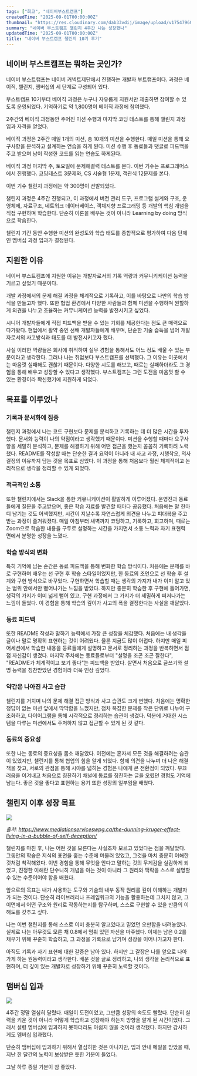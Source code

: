 ```yaml
---
tags: ["회고", "네이버부스트캠프"]
createdTime: "2025-09-01T00:00:00Z"
thumbnail: "https://res.cloudinary.com/dab33vdij/image/upload/v1754796007/%E1%84%82%E1%85%A6%E1%84%8B%E1%85%B5%E1%84%87%E1%85%A5%E1%84%87%E1%85%AE%E1%84%89%E1%85%B3%E1%84%90%E1%85%B3%E1%84%8F%E1%85%A2%E1%86%B7%E1%84%91%E1%85%B3-001_tavcji.png"
summary: "네이버 부스트캠프 챌린지 4주간 나는 성장했나"
updatedTime: "2025-09-01T00:00:00Z"
title: "네이버 부스트캠프 챌린지 10기 후기"
---
```


## 네이버 부스트캠프는 뭐하는 곳인가?

네이버 부스트캠프는 네이버 커넥트제단에서 진행하는 개발자 부트캠프이다. 과정은 베이직, 챌린지, 맴버십의 세 단계로 구성되어 있다.

부스트캠프 10기부터 베이직 과정은 누구나 자유롭게 지원서만 제출하면 참여할 수 있도록 운영되었다. 기억하기로 약 1,800명이 베이직 과정에 참여했다.

2주간의 베이직 과정동안 주어진 미션 수행과 마지막 코딩 테스트를 통해 챌린지 과정 입과 자격을 얻었다.

베이직 과정은 2주간 매일 1개의 미션, 총 10개의 미션을 수행한다. 매일 미션을 통해 요구사항을 분석하고 설계하는 연습을 하게 된다. 미션 수행 후 동료들과 댓글로 피드백을 주고 받으며 남이 작성한 코드를 읽는 연습도 하게된다.

베이직 과정 마지막 주, 토요일에 문제해결력 테스트를 본다. 이번 기수는 프로그래머스에서 진행했다. 코딩테스트 3문제와, CS 서술형 1문제, 객관식 12문제를 본다.

이번 기수 챌린지 과정에는 약 300명이 선발되었다.

챌린지 과정은 4주간 진행되고, 이 과정에서 버전 관리 도구, 프로그램 설계와 구조, 운영체제, 자료구조, 네트워크 데이터베이스, 객체지향 프로그래밍 등 개발의 핵심 개념을 직접 구현하며 학습한다. 단순히 이론을 배우는 것이 아니라 Learning by doing 방식으로 학습한다.

챌린지 기간 동안 수행한 미션의 완성도와 학습 태도를 종합적으로 평가하여 다음 단께인 멤버십 과정 입과가 결정된다.

## 지원한 이유

네이버 부스트캠프에 지원한 이유는 개발자로서의 기록 역량과 커뮤니키케이션 능력을 기르고 싶었기 때문이다.

개발 과정에서의 문제 해결 과정을 체계적으로 기록하고, 이를 바탕으로 나만의 학습 방식을 만들고자 했다. 또한 협업 환경에서 다양한 사람들과 함께 미션을 수행하며 원할하게 의견을 나누고 조율하는 커뮤니케이션 능력을 발전시키고 싶었다.

시니어 개발자들에게 직접 피드백을 받을 수 있는 기회를 제공한다는 점도 큰 매력으로 다가왔다. 현업에서 활약 중인 선배 개발자들에게 배우며, 단순한 기술 습득을 넘어 개발자로서의 사고방식과 태도를 더 발전시키고자 했다.

사실 이러한 역량들은 회사에 취직하여 실무 경험을 통해서도 어느 정도 배울 수 있는 부분이라고 생각한다. 그러나 나는 취업보다 부스트캠프를 선택했다. 그 이유는 이곳에서는 마음껏 실패해도 괜찮기 때문이다. 다양한 시도를 해보고, 때로는 실패하더라도 그 경험을 통해 배우고 성장할 수 있다고 생각했다. 부스트캠프는 그런 도전을 마음껏 할 수 있는 환경이라 확신했기에 지원하게 되었다.

## 목표를 이루었나

### 기록과 문서화에 집중

챌린지 과정에서 나는 코드 구현보다 문제를 분석하고 기록하는 데 더 많은 시간을 투자했다. 문서화 능력이 나의 약점이라고 생각했기 때문이다. 미션을 수행할 때마다 요구사항을 세밀히 분석하고, 문제를 해결하기 위해 어떤 접근을 했는지 꼼꼼히 기록하려 노력했다. README를 작성할 때는 단순한 결과 요약이 아니라 내 사고 과정, 시행착오, 의사결정의 이유까지 담는 것을 목표로 삼았다. 이 과정을 통해 처음보다 훨씬 체계적이고 논리적으로 생각을 정리할 수 있게 되었다.

### 적극적인 소통

또한 챌린지에서는 Slack을 통한 커뮤니케이션이 활발하게 이루어졌다. 운영진과 동료들에게 질문을 주고받으며, 좋은 학습 자료를 발견할 때마다 공유했다. 처음에는 말 한마디 남기는 것도 어색했지만, 시간이 지날수록 자연스럽게 의견을 나누고 피대븍을 주고받는 과정이 즐거워졌다. 매일 아침부터 새벽까지 코딩하고, 기록하고, 회고하며, 때로는 Zoom으로 학습한 내용을 구두로 설명하는 시간을 가지면서 소통 느력과 자기 표현력 면에서 분명한 성장을 느꼈다.

### 학습 방식의 변화

특히 기억에 남는 순간은 동료 피드백을 통해 변화한 학습 방식이다. 처음에는 문제를 바로 구현하며 배우는 선 구현 후 학습 스타일이었지만, 한 동료의 조언으로 선 학습 후 설계와 구현 방식으로 바꾸었다.
구현하면서 학습할 때는 생각의 가지가 내가 이미 알고 있는 범위 안에서만 뻗어나가는 느낌을 받았다. 하지만 충분히 학습한 후 구현에 들어가면, 생각의 가지가 이미 넓게 뻗어 있고, 구현 과정에서 그 가지가 더 세밀하게 퍼저나가는 느낌이 들었다. 이 경험을 통해 학습의 깊이가 사고의 폭을 결정한다는 사실을 깨달았다.

### 동료 피드백

또한 README 작성과 말하기 능력에서 가장 큰 성장을 체감했다. 처음에는 내 생각을 글이나 말로 명확히 표현하는 것이 어려웠다. 물론 지금도 많이 어렵다. 하지만 매일 피어세션에서 학습한 내용을 등료들에게 설명하고 문서로 정리하는 과정을 반복하면서 점점 자신감이 생겼다. 마지막 주차에는 동료들로부터 "설명을 조곤 조곤 잘한다", "README가 체계적이고 보기 좋다"는 피드백을 받았다. 살면서 처음으로 글쓰기와 설명 능력을 칭찬받았던 경험이라 더욱 인상 깊었다.

### 약간은 나아진 사고 습관

챌린지를 거치며 나의 문제 해결 접근 방식과 사고 습관도 크게 변했다. 처음에는 명확한 정답이 없는 미션 앞에서 막막함을 느꼈지만, 점차 복잡한 문제를 작은 단위로 나누어 구조화하고, 다이어그램을 통해 시각적으로 정리하는 습관이 생겼다. 덕분에 거대한 시스템을 다루는 미션에서도 주저하지 않고 접근할 수 있게 된 것 같다.

### 동료의 중요성

또한 나는 동료의 중요성을 몸소 깨달았다. 이전에는 혼자서 모든 것을 해결하려는 습관이 있었지만, 챌린지를 통해 협업의 힘을 알게 되었다. 함께 의견을 나누며 더 나은 해결책을 찾고, 서로의 관점을 통해 시야를 넓히는 경험은 나에게 큰 전환점이 되었다. 부끄러움을 이겨내고 처음으로 칭찬하기 채널에 동료를 칭찬하는 글을 오렸던 경험도 기억에 남는다. 좋은 것을 좋다고 표현하는 용기 또한 성장의 일부임을 배웠다.

## 챌린지 이후 성장 목표

![](https://res.cloudinary.com/dab33vdij/image/upload/v1759753527/250228-Dunning-Kruger-Effect-Graph_lutkro.jpg)

_출처: https://www.mediationserviceswpg.ca/the-dunning-kruger-effect-living-in-a-bubble-of-self-deception/_

챌린지를 마친 후, 나는 어떤 것을 모른다는 사실조차 모르고 있었다는 점을 깨달았다. 그동안의 학습은 지식의 표면을 훑는 수준에 머물러 있었고, 그것을 마치 충분히 이해한 것처럼 착각해왔다. 이번 경험을 통해 무엇을 안다고 말하는 것의 무게감을 실감하게 되었고, 진정한 이해란 단수니히 개념을 아는 것이 아니라 그 원리와 맥락을 스스로 설명할 수 있는 수준이어야 함을 배웠다.

앞으로의 목표는 내가 사용하는 도구와 기술의 내부 동작 원리를 깊이 이해하는 개발자가 되는 것이다. 단순히 라이브러리나 프레임워크의 기능을 활용하는데 그치지 않고, 그 이면에서 어떤 구조와 원리로 작동하는지를 탐구하며, 스스로 구현할 수 있을 만큼의 이해도를 갖추고 싶다.

나는 이번 챌린지를 통해 스스로 이미 충분히 알고있다고 믿었던 오만함을 내려놓았다. 실제로 나는 아무것도 모른 채 0.8에서 멈춰 있던 자신을 마주했다. 이제는 남은 0.2를 채우기 위해 꾸준히 학습하고, 그 과정을 기록으로 남기며 성장을 이어나가고자 한다.

아직도 기록과 자기 표현에 대한 갈증은 남아 있다. 하지만 그 갈장은 나를 앞으로 나아가게 하는 원동력이라고 생각한다. 배운 것을 글로 정리하고, 나의 생각을 논리적으로 표현하며, 더 깊이 있는 개발자로 성장하기 위해 꾸준히 노력할 것이다.

## 맴버십 입과

![](https://res.cloudinary.com/dab33vdij/image/upload/v1759754288/Screenshot_2025-10-06_210129_octn5v.png)

4주간 정말 열심히 달렸다. 매일이 도전이었고, 그만큼 성장의 속도도 빨랐다. 단순히 실력을 키운 것이 아니라 어떻게 학습하고 성장해야 하는지 방향을 알게 된 시간이었다. 그래서 설령 멤버십에 입과하지 못하더라도 아쉽지 않을 것이라 생각했다. 하지만 감사하게도 멤버십 입과했다.

단순히 맴버십에 입과하기 위해서 열심히한 것은 아니지만, 입과 안내 메일을 받았을 때, 지난 한 달간의 노력이 보상받은 듯한 기분이 들었다.

그날 하루 종일 기분이 참 좋았다.
